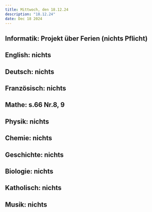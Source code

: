 ```yaml
---
title: Mittwoch, den 18.12.24
description: "18.12.24"
date: Dec 18 2024
---
```


## Informatik: Projekt über Ferien (nichts Pflicht)
## English: nichts
## Deutsch: nichts
## Französisch: nichts
## Mathe: s.66 Nr.8, 9
## Physik: nichts
## Chemie: nichts
## Geschichte: nichts
## Biologie: nichts
## Katholisch: nichts
## Musik: nichts